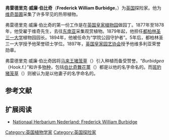 {{Infobox Biography
| subject_name   = 弗雷德里克·威廉·伯比奇
| image_name     = 
| image_size     = 250px
| image_caption  = 弗雷德里克·威廉·伯比奇
| date_of_birth  = 1847年
| place_of_birth = [[File:County_Flag_of_Leicestershire.png|25px]] [[英国|英国]][[莱斯特郡|莱斯特郡]][[怀姆斯沃尔德|怀姆斯沃尔德]]
| date_of_death  = 1905年
| place_of_death = [[File:IRL_Dublin_flag.svg|25px]] [[爱尔兰|爱尔兰]][[都柏林|都柏林]]
| occupation     = [[英国|英国]][[探险家|探险家]]
}}

'''弗雷德里克·威廉·伯比奇'''（'''Frederick William Burbidge'''，{{bd|1847年| |1905年| |Burbidge, Frederick William}}）为[[英国|英国]]探险家。他为[[维奇苗圃|维奇苗圃]]采集了许多罕见的热带植物。

弗雷德里克·威廉·伯比奇的第一份工作是在[[邱园|英国皇家植物园]]做园丁。1877年至1878年，他受雇于维奇先生，去往[[东南亚|东南亚]]采集观赏植物。1879年起，他担任[[都柏林圣三一大学|都柏林圣三一大学]]植物园园长。1894年，他被任命为“学院公园守护者”。5年后，都柏林圣三一大学授予他荣誉硕士学位。1897年，[[英国皇家园艺协会|英国皇家园艺协会]]授予他维多利亚荣誉勋章。

弗雷德里克·威廉·伯比奇因将[[马来王猪笼草|马来王猪笼草]]（{{small|''Nepenthes rajah''}}）引入种植而备受赞誉。“''Burbidgea''（Hook.f.）”和许多[[物种|物种]]，包括[[伯比奇舞花薑|伯比奇舞花薑]]（{{small|''Globba burbidgei''}}）都是以他的名字命名的。而[[斑豹猪笼草|斑豹猪笼草]]（{{small|''Nepenthes burbidgeae''}}）则被认为是以他妻子的名字命名的。

{{Botanist|Burb.|弗雷德里克·威廉·伯比奇}}

== 参考文献 ==
{{Reflist}}

== 扩展阅读 ==
<div class="references-small">
* [http://www.nationaalherbarium.nl/fmcollectors/b/BurbidgeFW.htm Nationaal Herbarium Nederland: Frederick William Burbidge] {{Wayback|url=http://www.nationaalherbarium.nl/fmcollectors/b/BurbidgeFW.htm |date=20200524130725 }}
</div>

{{Authority control}}
{{植物学家小作品}}


{{DEFAULTSORT:Burbidge, Frederick William}}

[[Category:英国植物学家|Category:英国植物学家]]
[[Category:英国探险家|Category:英国探险家]]